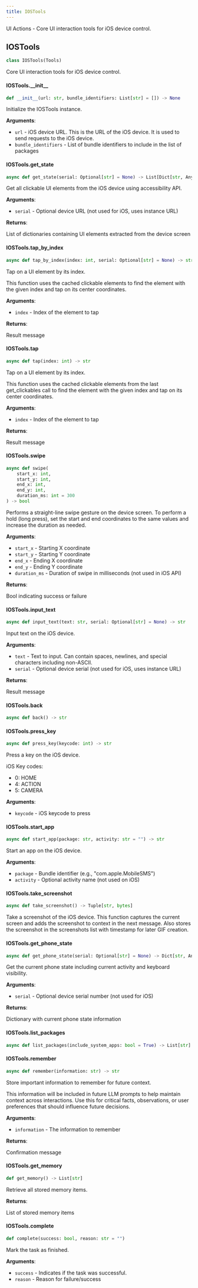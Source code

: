 ```yaml
---
title: IOSTools
---
```


UI Actions - Core UI interaction tools for iOS device control.

<a id="droidrun.tools.ios.IOSTools"></a>

## IOSTools

```python
class IOSTools(Tools)
```

Core UI interaction tools for iOS device control.

<a id="droidrun.tools.ios.IOSTools.__init__"></a>

#### IOSTools.\_\_init\_\_

```python
def __init__(url: str, bundle_identifiers: List[str] = []) -> None
```

Initialize the IOSTools instance.

**Arguments**:

- `url` - iOS device URL. This is the URL of the iOS device. It is used to send requests to the iOS device.
- `bundle_identifiers` - List of bundle identifiers to include in the list of packages

<a id="droidrun.tools.ios.IOSTools.get_state"></a>

#### IOSTools.get\_state

```python
async def get_state(serial: Optional[str] = None) -> List[Dict[str, Any]]
```

Get all clickable UI elements from the iOS device using accessibility API.

**Arguments**:

- `serial` - Optional device URL (not used for iOS, uses instance URL)
  

**Returns**:

  List of dictionaries containing UI elements extracted from the device screen

<a id="droidrun.tools.ios.IOSTools.tap_by_index"></a>

#### IOSTools.tap\_by\_index

```python
async def tap_by_index(index: int, serial: Optional[str] = None) -> str
```

Tap on a UI element by its index.

This function uses the cached clickable elements
to find the element with the given index and tap on its center coordinates.

**Arguments**:

- `index` - Index of the element to tap
  

**Returns**:

  Result message

<a id="droidrun.tools.ios.IOSTools.tap"></a>

#### IOSTools.tap

```python
async def tap(index: int) -> str
```

Tap on a UI element by its index.

This function uses the cached clickable elements from the last get_clickables call
to find the element with the given index and tap on its center coordinates.

**Arguments**:

- `index` - Index of the element to tap
  

**Returns**:

  Result message

<a id="droidrun.tools.ios.IOSTools.swipe"></a>

#### IOSTools.swipe

```python
async def swipe(
    start_x: int,
    start_y: int,
    end_x: int,
    end_y: int,
    duration_ms: int = 300
) -> bool
```

Performs a straight-line swipe gesture on the device screen.
To perform a hold (long press), set the start and end coordinates to the same values and increase the duration as needed.

**Arguments**:

- `start_x` - Starting X coordinate
- `start_y` - Starting Y coordinate
- `end_x` - Ending X coordinate
- `end_y` - Ending Y coordinate
- `duration_ms` - Duration of swipe in milliseconds (not used in iOS API)

**Returns**:

  Bool indicating success or failure

<a id="droidrun.tools.ios.IOSTools.input_text"></a>

#### IOSTools.input\_text

```python
async def input_text(text: str, serial: Optional[str] = None) -> str
```

Input text on the iOS device.

**Arguments**:

- `text` - Text to input. Can contain spaces, newlines, and special characters including non-ASCII.
- `serial` - Optional device serial (not used for iOS, uses instance URL)
  

**Returns**:

  Result message

<a id="droidrun.tools.ios.IOSTools.back"></a>

#### IOSTools.back

```python
async def back() -> str
```

<a id="droidrun.tools.ios.IOSTools.press_key"></a>

#### IOSTools.press\_key

```python
async def press_key(keycode: int) -> str
```

Press a key on the iOS device.

iOS Key codes:
- 0: HOME
- 4: ACTION
- 5: CAMERA

**Arguments**:

- `keycode` - iOS keycode to press

<a id="droidrun.tools.ios.IOSTools.start_app"></a>

#### IOSTools.start\_app

```python
async def start_app(package: str, activity: str = "") -> str
```

Start an app on the iOS device.

**Arguments**:

- `package` - Bundle identifier (e.g., "com.apple.MobileSMS")
- `activity` - Optional activity name (not used on iOS)

<a id="droidrun.tools.ios.IOSTools.take_screenshot"></a>

#### IOSTools.take\_screenshot

```python
async def take_screenshot() -> Tuple[str, bytes]
```

Take a screenshot of the iOS device.
This function captures the current screen and adds the screenshot to context in the next message.
Also stores the screenshot in the screenshots list with timestamp for later GIF creation.

<a id="droidrun.tools.ios.IOSTools.get_phone_state"></a>

#### IOSTools.get\_phone\_state

```python
async def get_phone_state(serial: Optional[str] = None) -> Dict[str, Any]
```

Get the current phone state including current activity and keyboard visibility.

**Arguments**:

- `serial` - Optional device serial number (not used for iOS)
  

**Returns**:

  Dictionary with current phone state information

<a id="droidrun.tools.ios.IOSTools.list_packages"></a>

#### IOSTools.list\_packages

```python
async def list_packages(include_system_apps: bool = True) -> List[str]
```

<a id="droidrun.tools.ios.IOSTools.remember"></a>

#### IOSTools.remember

```python
async def remember(information: str) -> str
```

Store important information to remember for future context.

This information will be included in future LLM prompts to help maintain context
across interactions. Use this for critical facts, observations, or user preferences
that should influence future decisions.

**Arguments**:

- `information` - The information to remember
  

**Returns**:

  Confirmation message

<a id="droidrun.tools.ios.IOSTools.get_memory"></a>

#### IOSTools.get\_memory

```python
def get_memory() -> List[str]
```

Retrieve all stored memory items.

**Returns**:

  List of stored memory items

<a id="droidrun.tools.ios.IOSTools.complete"></a>

#### IOSTools.complete

```python
def complete(success: bool, reason: str = "")
```

Mark the task as finished.

**Arguments**:

- `success` - Indicates if the task was successful.
- `reason` - Reason for failure/success

